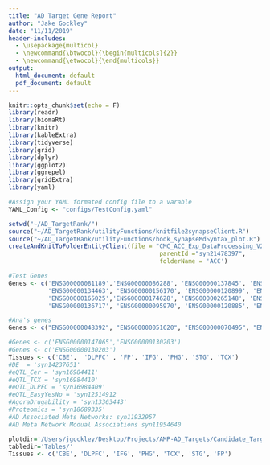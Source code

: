 ```yaml
---
title: "AD Target Gene Report"
author: "Jake Gockley"
date: "11/11/2019"
header-includes:
  - \usepackage{multicol}
  - \newcommand{\btwocol}{\begin{multicols}{2}}
  - \newcommand{\etwocol}{\end{multicols}}
output:
  html_document: default
  pdf_document: default
---
```


```r
knitr::opts_chunk$set(echo = F)
library(readr)
library(biomaRt)
library(knitr)
library(kableExtra)
library(tidyverse)
library(grid)
library(dplyr)
library(ggplot2)
library(ggrepel)
library(gridExtra)
library(yaml)
```

```r
#Assign your YAML formated config file to a varable
YAML_Config <- "configs/TestConfig.yaml"

setwd("~/AD_TargetRank/")
source("~/AD_TargetRank/utilityFunctions/knitfile2synapseClient.R")
source("~/AD_TargetRank/utilityFunctions/hook_synapseMdSyntax_plot.R")
createAndKnitToFolderEntityClient(file = "CMC_ACC_Exp_DataProcessing_V2.Rmd",
                                          parentId ="syn21478397",
                                          folderName = 'ACC')

#Test Genes
Genes <- c('ENSG00000081189','ENSG00000086288', 'ENSG00000137845', 'ENSG00000138600', 'ENSG00000173157', 
           'ENSG00000134463', 'ENSG00000156170', 'ENSG00000120899', 'ENSG00000147065','ENSG00000130203', 
           'ENSG00000165025','ENSG00000174628', 'ENSG00000265148', 'ENSG00000159640', 'ENSG00000154734', 
           'ENSG00000136717', 'ENSG00000095970', 'ENSG00000120885', 'ENSG00000064687')

#Ana's genes
Genes <- c("ENSG00000048392", "ENSG00000051620", "ENSG00000070495", "ENSG00000074800", "ENSG00000077152", "ENSG00000091140", "ENSG00000096060", "ENSG00000100030", "ENSG00000100418", "ENSG00000100605", "ENSG00000105220", "ENSG00000105398", "ENSG00000108424", "ENSG00000109576", "ENSG00000111640", "ENSG00000113657", "ENSG00000117115", "ENSG00000117228", "ENSG00000119125", "ENSG00000121879", "ENSG00000128683", "ENSG00000130540", "ENSG00000136634", "ENSG00000137992", "ENSG00000139112", "ENSG00000140374", "ENSG00000143546", "ENSG00000146701", "ENSG00000146733", "ENSG00000155368", "ENSG00000156709", "ENSG00000162433", "ENSG00000164111", "ENSG00000165025", "ENSG00000166224", "ENSG00000167325", "ENSG00000167720", "ENSG00000168291", "ENSG00000176490", "ENSG00000177511", "ENSG00000186298", "ENSG00000196154", "ENSG00000197448", "ENSG00000197956", "ENSG00000213719")

#Genes <- c('ENSG00000147065','ENSG00000130203')
#Genes <- c('ENSG00000130203')
Tissues <- c('CBE',  'DLPFC' , 'FP', 'IFG', 'PHG', 'STG', 'TCX')
#DE  = 'syn14237651'
#eQTL_Cer = 'syn16984411'
#eQTL_TCX = 'syn16984410'
#eQTL_DLPFC = 'syn16984409'
#eQTL_EasyYesNo = 'syn12514912
#AgoraDrugability = 'syn13363443'
#Proteomics = 'syn18689335'
#AD Associated Mets Networks: syn11932957
#AD Meta Network Modual Associations syn11954640
```


```r
plotdir='/Users/jgockley/Desktop/Projects/AMP-AD_Targets/Candidate_Target_Profiler/Plots/'
tabledir='Tables/'
Tissues <- c('CBE', 'DLPFC', 'IFG', 'PHG', 'TCX', 'STG', 'FP')

```
